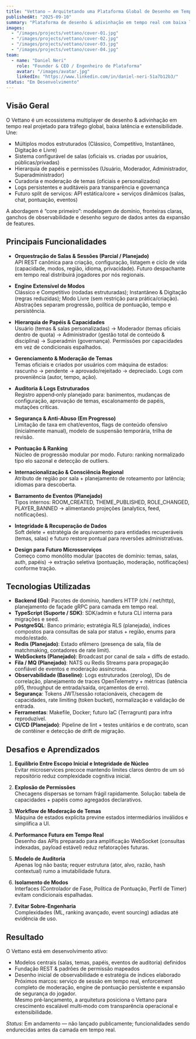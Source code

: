 ```yaml
---
title: "Vettano – Arquitetando uma Plataforma Global de Desenho em Tempo Real"
publishedAt: "2025-09-10"
summary: "Plataforma de desenho & adivinhação em tempo real com baixa latência, múltiplos modos, hierarquia de papéis, moderação e trilhas de auditoria. (Em desenvolvimento ativo)"
images:
  - "/images/projects/vettano/cover-01.jpg"
  - "/images/projects/vettano/cover-02.jpg"
  - "/images/projects/vettano/cover-03.jpg"
  - "/images/projects/vettano/cover-04.jpg"
team:
  - name: "Daniel Neri"
    role: "Founder & CEO / Engenheiro de Plataforma"
    avatar: "/images/avatar.jpg"
    linkedIn: "https://www.linkedin.com/in/daniel-neri-51a7b12b3/"
status: "Em Desenvolvimento"
---
```


## Visão Geral

O Vettano é um ecossistema multiplayer de desenho & adivinhação em tempo real projetado para tráfego global, baixa latência e extensibilidade. Une:
- Múltiplos modos estruturados (Clássico, Competitivo, Instantâneo, Digitação e Livre)
- Sistema configurável de salas (oficiais vs. criadas por usuários, públicas/privadas)
- Hierarquia de papéis e permissões (Usuário, Moderador, Administrador, Superadministrador)
- Curadoria e moderação de temas (oficiais e personalizados)
- Logs persistentes e auditáveis para transparência e governança
- Futuro split de serviços: API estática/core + serviços dinâmicos (salas, chat, pontuação, eventos)

A abordagem é “core primeiro”: modelagem de domínio, fronteiras claras, ganchos de observabilidade e desenho seguro de dados antes da expansão de features.

## Principais Funcionalidades

- **Orquestração de Salas & Sessões (Parcial / Planejado)**  
  API REST canônica para criação, configuração, listagem e ciclo de vida (capacidade, modos, região, idioma, privacidade). Futuro despachante em tempo real distribuirá jogadores por nós regionais.

- **Engine Extensível de Modos**  
  Clássico e Competitivo (rodadas estruturadas); Instantâneo & Digitação (regras reduzidas); Modo Livre (sem restrição para prática/criação). Abstrações separam progressão, política de pontuação, tempo e persistência.

- **Hierarquia de Papéis & Capacidades**  
  Usuário (temas & salas personalizadas) → Moderador (temas oficiais dentro de quota) → Administrador (gestão total de conteúdo & disciplina) → Superadmin (governança). Permissões por capacidades em vez de condicionais espalhados.

- **Gerenciamento & Moderação de Temas**  
  Temas oficiais e criados por usuários com máquina de estados: rascunho → pendente → aprovado/rejeitado → depreciado. Logs com proveniência (autor, tempo, ação).

- **Auditoria & Logs Estruturados**  
  Registro append‑only planejado para: banimentos, mudanças de configuração, aprovação de temas, escalonamento de papéis, mutações críticas.

- **Segurança & Anti‑Abuso (Em Progresso)**  
  Limitação de taxa em chat/eventos, flags de conteúdo ofensivo (inicialmente manual), modelo de suspensão temporária, trilha de revisão.

- **Pontuação & Ranking**  
  Núcleo de progressão modular por modo. Futuro: ranking normalizado tipo elo sazonal e detecção de outliers.

- **Internacionalização & Consciência Regional**  
  Atributo de região por sala + planejamento de roteamento por latência; idiomas para descoberta.

- **Barramento de Eventos (Planejado)**  
  Tipos internos: ROOM_CREATED, THEME_PUBLISHED, ROLE_CHANGED, PLAYER_BANNED → alimentando projeções (analytics, feed, notificações).

- **Integridade & Recuperação de Dados**  
  Soft delete + estratégia de arquivamento para entidades recuperáveis (temas, salas) e futuro restore pontual para reversões administrativas.

- **Design para Futuro Microsserviços**  
  Começo como monólito modular (pacotes de domínio: temas, salas, auth, papéis) → extração seletiva (pontuação, moderação, notificações) conforme tração.

## Tecnologias Utilizadas

- **Backend (Go)**: Pacotes de domínio, handlers HTTP (chi / net/http), planejamento de façade gRPC para camada em tempo real.
- **TypeScript (Suporte / SDK)**: SDK/admin e futura CLI interna para migrações e seed.
- **PostgreSQL**: Banco primário; estratégia RLS (planejada), índices compostos para consultas de sala por status + região, enums para modo/estado.
- **Redis (Planejado)**: Estado efêmero (presença de sala, fila de matchmaking, contadores de rate limit).
- **WebSockets (Planejado)**: Broadcast por canal de sala + diffs de estado.
- **Fila / MQ (Planejado)**: NATS ou Redis Streams para propagação confiável de eventos e moderação assíncrona.
- **Observabilidade (Baseline)**: Logs estruturados (zerolog), IDs de correlação, planejamento de traces OpenTelemetry + métricas (latência p95, throughput de entrada/saída, orçamentos de erro).
- **Segurança**: Tokens JWT/sessão rotacionáveis, checagem de capacidades, rate limiting (token bucket), normalização e validação de entrada.
- **Ferramentas**: Makefile, Docker; futuro IaC (Terragrunt) para infra reproduzível.
- **CI/CD (Planejado)**: Pipeline de lint + testes unitários e de contrato, scan de contêiner e detecção de drift de migração.

## Desafios e Aprendizados

1. **Equilíbrio Entre Escopo Inicial e Integridade de Núcleo**  
   Evitar microservices precoce mantendo limites claros dentro de um só repositório reduz complexidade cognitiva inicial.

2. **Explosão de Permissões**  
   Checagens dispersas se tornam frágil rapidamente. Solução: tabela de capacidades + papéis como agregados declarativos.

3. **Workflow de Moderação de Temas**  
   Máquina de estados explícita previne estados intermediários inválidos e simplifica a UI.

4. **Performance Futura em Tempo Real**  
   Desenho das APIs preparado para amplificação WebSocket (consultas indexadas, payload estável) reduz refatorações futuras.

5. **Modelo de Auditoria**  
   Apenas log não basta; requer estrutura (ator, alvo, razão, hash contextual) rumo a imutabilidade futura.

6. **Isolamento de Modos**  
   Interfaces (Controlador de Fase, Política de Pontuação, Perfil de Timer) evitam condicionais espalhadas.

7. **Evitar Sobre‑Engenharia**  
   Complexidades (ML, ranking avançado, event sourcing) adiadas até evidência de uso.

## Resultado

O Vettano está em desenvolvimento ativo:  
- Modelos centrais (salas, temas, papéis, eventos de auditoria) definidos  
- Fundação REST & padrões de permissão mapeados  
- Desenho inicial de observabilidade e estratégia de índices elaborado  
Próximos marcos: serviço de sessão em tempo real, enforcement completo de moderação, engine de pontuação persistente e expansão de segurança do jogador.  
Mesmo pré‑lançamento, a arquitetura posiciona o Vettano para crescimento escalável multi‑modo com transparência operacional e extensibilidade.

*Status*: Em andamento — não lançado publicamente; funcionalidades sendo endurecidas antes da camada em tempo real.